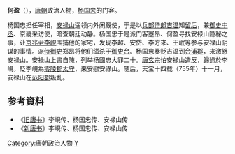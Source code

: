 '''何盈'''（{{bd|?||?||}}），[[唐朝|唐朝]]政治人物，[[杨国忠|杨国忠]]的门客。

杨国忠担任宰相，[[安禄山|安禄山]]遥领内外闲厩使，于是以[[兵部侍郎|兵部侍郎]][[吉温|吉温]]知[[留后|留后]]，兼[[御史中丞|御史中丞]]、京畿采访使，暗查朝廷动静。杨国忠于是派门客蹇昂、何盈寻找安禄山隐秘之事，让[[京兆尹|京兆尹]][[李峴|李峴]]围捕他的家宅，发现李超、安岱、李方來、王岷等参与安禄山阴谋的事情。派[[侍御史|侍御史]]郑昂将他们缢杀于[[御史台|御史台]]。杨国忠奏贬吉温到[[合浦郡|合浦郡]]，来激怒安禄山。安禄山上書自陳，列举杨國忠大罪二十。[[唐玄宗|唐玄宗]]怕安禄山造反，歸過於李峴，貶李峴為[[零陵郡|零陵郡]][[太守|太守]]，来安慰安祿山。随后，天宝十四载（755年）十一月，安禄山在[[范阳郡|范阳郡]]叛乱。

== 参考資料 ==
*《[[旧唐书|旧唐书]]》李峴传、杨国忠传、安禄山传
*《[[新唐书|新唐书]]》李峴传、杨国忠传、安禄山传

{{DEFAULTSORT:H}}
[[Category:唐朝政治人物|Category:唐朝政治人物]]
[[Category:何姓|Y]]
